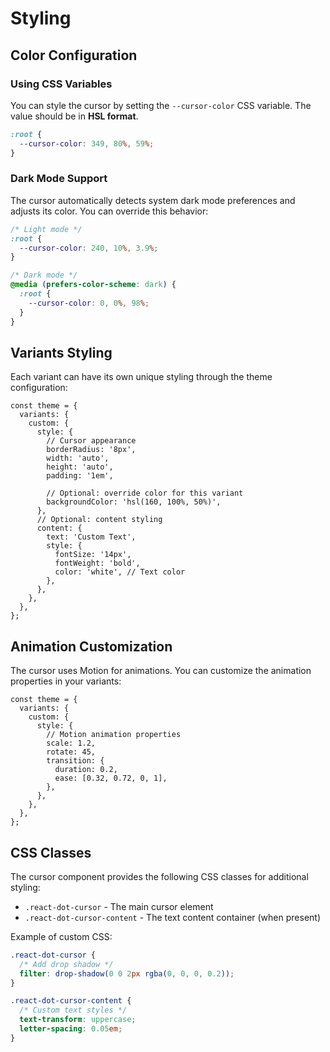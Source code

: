 # Styling

## Color Configuration

### Using CSS Variables

You can style the cursor by setting the `--cursor-color` CSS variable. The value should be in **HSL format**.

```css
:root {
  --cursor-color: 349, 80%, 59%;
}
```

### Dark Mode Support

The cursor automatically detects system dark mode preferences and adjusts its color. You can override this behavior:

```css
/* Light mode */
:root {
  --cursor-color: 240, 10%, 3.9%;
}

/* Dark mode */
@media (prefers-color-scheme: dark) {
  :root {
    --cursor-color: 0, 0%, 98%;
  }
}
```

## Variants Styling

Each variant can have its own unique styling through the theme configuration:

```tsx
const theme = {
  variants: {
    custom: {
      style: {
        // Cursor appearance
        borderRadius: '8px',
        width: 'auto',
        height: 'auto',
        padding: '1em',

        // Optional: override color for this variant
        backgroundColor: 'hsl(160, 100%, 50%)',
      },
      // Optional: content styling
      content: {
        text: 'Custom Text',
        style: {
          fontSize: '14px',
          fontWeight: 'bold',
          color: 'white', // Text color
        },
      },
    },
  },
};
```

## Animation Customization

The cursor uses Motion for animations. You can customize the animation properties in your variants:

```tsx
const theme = {
  variants: {
    custom: {
      style: {
        // Motion animation properties
        scale: 1.2,
        rotate: 45,
        transition: {
          duration: 0.2,
          ease: [0.32, 0.72, 0, 1],
        },
      },
    },
  },
};
```

## CSS Classes

The cursor component provides the following CSS classes for additional styling:

- `.react-dot-cursor` - The main cursor element
- `.react-dot-cursor-content` - The text content container (when present)

Example of custom CSS:

```css
.react-dot-cursor {
  /* Add drop shadow */
  filter: drop-shadow(0 0 2px rgba(0, 0, 0, 0.2));
}

.react-dot-cursor-content {
  /* Custom text styles */
  text-transform: uppercase;
  letter-spacing: 0.05em;
}
```
